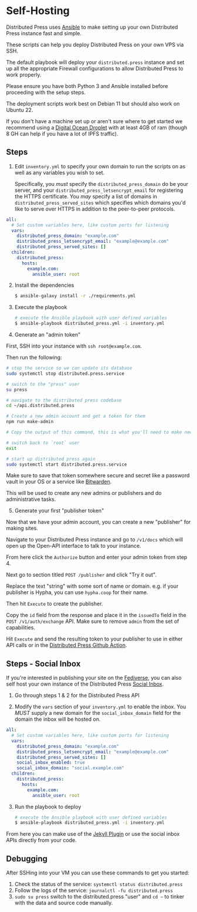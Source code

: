 # Self-Hosting

Distributed Press uses [Ansible](https://www.ansible.com/) to make setting up
your own Distributed Press instance fast and simple.

These scripts can help you deploy Distributed Press on your own VPS via SSH.

The default playbook will deploy your `distributed.press` instance and set up all the appropriate Firewall configurations
to allow Distributed Press to work properly.

Please ensure you have both Python 3 and Ansible installed before proceeding with the setup steps.

The deployment scripts work best on Debian 11 but should also work on Ubuntu 22.

If you don't have a machine set up or aren't sure where to get started we recommend using a [Digital Ocean Droplet](https://www.digitalocean.com/pricing/droplets) with at least 4GB of ram (though 8 GH can help if you have a lot of IPFS traffic).

## Steps

1. Edit `inventory.yml` to specify your own domain to run the scripts on as well as any variables you wish to set.

   Specifically, you *must* specify the `distributed_press_domain` do be your server, and your `distributed_press_letsencrypt_email` for registering the HTTPS certificate.
   You *may* specify a list of domains in `distributed_press_served_sites` which specifies which domains you'd like to serve over HTTPS in addition to the peer-to-peer protocols.

```yaml filename="inventory.yml" {4-5}
all:
  # Set custom variables here, like custom ports for listening
  vars:
    distributed_press_domain: "example.com"
    distributed_press_letsencrypt_email: "example@example.com"
    distributed_press_served_sites: []
  children:
    distributed_press:
      hosts:
        example.com:
          ansible_user: root
```

2. Install the dependencies
  
   ```bash
   $ ansible-galaxy install -r ./requirements.yml
   ```

3. Execute the playbook

   ```bash
   # execute the Ansible playbook with user defined variables
   $ ansible-playbook distributed_press.yml -i inventory.yml
   ```

4. Generate an "admin token"

First, SSH into your instance with `ssh root@example.com`.

Then run the following:

   ```bash
   # stop the service so we can update its database
   sudo systemctl stop distributed.press.service

   # switch to the "press" user
   su press

   # navigate to the distributed press codebase
   cd ~/api.distributed.press

   # Create a new admin account and get a token for them
   npm run make-admin

   # Copy the output of this command, this is what you'll need to make new publisher tokens

   # switch back to `root` user
   exit

   # start up distributed press again
   sudo systemctl start distributed.press.service
   ```

Make sure to save that token somewhere secure and secret like a password vault in your OS or a service like [Bitwarden](https://bitwarden.com/products/personal/).

This will be used to create any new admins or publishers and do administrative tasks.

5. Generate your first "publisher token"

Now that we have your admin account, you can create a new "publisher" for making sites.

Navigate to your Distributed Press instance and go to `/v1/docs` which will open up the Open-API interface to talk to your instance.

From here click the `Authorize` button and enter your admin token from step 4.

Next go to section titled `POST /publisher` and click "Try it out".

Replace the text "string" with some sort of name or domain. e.g. if your publisher is Hypha, you can use `hypha.coop` for their name.

Then hit `Execute` to create the publisher.

Copy the `id` field from the response and place it in the `issuedTo` field in the `POST /v1/auth/exchange` API.
Make sure to remove `admin` from the set of capabilities.

Hit `Execute` and send the resulting token to your publisher to use in either API calls or in the [Distributed Press Github Action](/deployment/github-actions). 

## Steps - Social Inbox

If you're interested in publishing your site on the [Fediverse](https://en.wikipedia.org/wiki/Fediverse), you can also self host your own instance of the Distributed Press [Social Inbox](/social-inbox).

1. Go through steps 1 & 2 for the Distributed Press API

2. Modify the `vars` section of your `inventory.yml` to enable the inbox. You *MUST* supply a new domain for the `social_inbox_domain` field for the domain the inbox will be hosted on.

```yaml filename="inventory.yml" {4-5}
all:
  # Set custom variables here, like custom ports for listening
  vars:
    distributed_press_domain: "example.com"
    distributed_press_letsencrypt_email: "example@example.com"
    distributed_press_served_sites: []
    social_inbox_enabled: true
    social_inbox_domain: "social.example.com"
  children:
    distributed_press:
      hosts:
        example.com:
          ansible_user: root
```

3. Run the playbook to deploy


   ```bash
   # execute the Ansible playbook with user defined variables
   $ ansible-playbook distributed_press.yml -i inventory.yml
   ```

From here you can make use of the [Jekyll Plugin](https://0xacab.org/sutty/jekyll/jekyll-activity-pub) or use the social inbox APIs directly from your code.

## Debugging

After SSHing into your VM you can use these commands to get you started:

1. Check the status of the service: `systemctl status distributed.press`
2. Follow the logs of the service: `journalctl -fu distributed.press`
3. `sudo su press` switch to the distributed.press "user" and `cd ~` to tinker with the data and source code manually.
